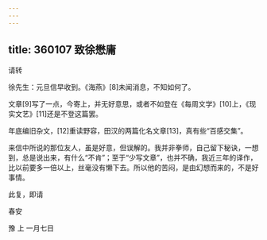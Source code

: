 ```yaml
---
---
---
```

title: 360107 致徐懋庸
---




请转

徐先生：元旦信早收到。《海燕》[8]未闻消息，不知如何了。

文章[9]写了一点，今寄上，并无好意思，或者不如登在《每周文学》[10]上，《现实文艺》[11]还是不登这篇罢。

年底编旧杂文，[12]重读野容，田汉的两篇化名文章[13]，真有些“百感交集”。

来信中所说的那位友人，虽是好意，但误解的。我并非拳师，自己留下秘诀，一想到，总是说出来，有什么“不肯”；至于“少写文章”，也并不确，我近三年的译作，比以前要多一倍以上，丝毫没有懒下去。所以他的苦闷，是由幻想而来的，不是好事情。

此复，即请

春安

豫 上 一月七日